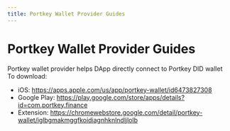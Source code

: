 ```yaml
---
title: Portkey Wallet Provider Guides
---
```


# Portkey Wallet Provider Guides

Portkey wallet provider helps DApp directly connect to Portkey DID wallet
To download:
-   iOS: https://apps.apple.com/us/app/portkey-wallet/id6473827308
-   Google Play: https://play.google.com/store/apps/details?id=com.portkey.finance
-   Extension: https://chromewebstore.google.com/detail/portkey-wallet/iglbgmakmggfkoidiagnhknlndljlolb
